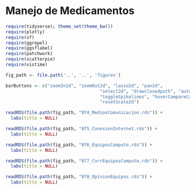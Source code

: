 # Manejo de Medicamentos

```r
require(tidyverse); theme_set(theme_bw())
require(plotly)
require(sf)
require(ggrepel)
require(ggsflabel)
require(patchwork)
require(scatterpie)
require(vistime)

fig_path <- file.path('..', '..', 'figures')

barButtons <- c("zoomIn2d", "zoomOut2d", "lasso2d", "pan2d", 
                                    "select2d", "drawclosedpath", "autoScale2d", "zoom2", 
                                    "toggleSpikelines", "hoverCompareCartesian", "hoverClosestCartesian", 
                                    "resetScale2d")
```

\maxdeadcycles=1000

```r
readRDS(file.path(fig_path, "074_MediosComunicacion.rds")) + 
  labs(title = NULL)
```

```r
readRDS(file.path(fig_path, "075_ConexionInternet.rds")) + 
  labs(title = NULL)
```

```r
readRDS(file.path(fig_path, "076_EquiposComputo.rds")) + 
  labs(title = NULL)
```

```r
readRDS(file.path(fig_path, "077_CorrEquiposComputo.rds")) + 
  labs(title = NULL)
```

```r
readRDS(file.path(fig_path, "078_OpinionEquipos.rds")) + 
  labs(title = NULL)
```